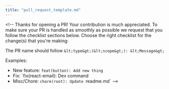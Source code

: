 ```yaml
---
title: "pull_request_template.md"
---
```


&lt;!-- Thanks for opening a PR! Your contribution is much appreciated.
To make sure your PR is handled as smoothly as possible we request that you follow the checklist sections below.
Choose the right checklist for the change(s) that you're making:

The PR name should follow `&lt;type&gt;(&lt;scope&gt;): &lt;Message&gt;`

Examples:
- New feature: `feat(button): Add new thing`
- Fix: `fix(react-email): Dev command
- Misc/Chore: `chore(root): Update `readme.md`
--&gt;
